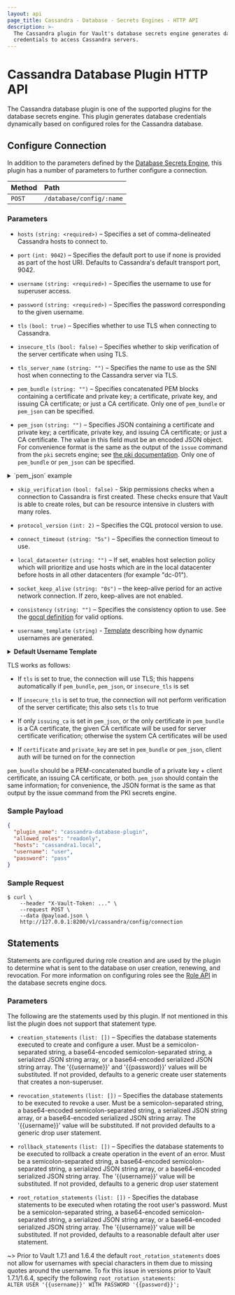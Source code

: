 ```yaml
---
layout: api
page_title: Cassandra - Database - Secrets Engines - HTTP API
description: >-
  The Cassandra plugin for Vault's database secrets engine generates database
  credentials to access Cassandra servers.
---
```


# Cassandra Database Plugin HTTP API

The Cassandra database plugin is one of the supported plugins for the database
secrets engine. This plugin generates database credentials dynamically based on
configured roles for the Cassandra database.

## Configure Connection

In addition to the parameters defined by the [Database
Secrets Engine](/vault/api-docs/secret/databases#configure-connection), this plugin
has a number of parameters to further configure a connection.

| Method | Path                     |
| :----- | :----------------------- |
| `POST` | `/database/config/:name` |

### Parameters

- `hosts` `(string: <required>)` – Specifies a set of comma-delineated Cassandra
  hosts to connect to.

- `port` `(int: 9042)` – Specifies the default port to use if none is provided
  as part of the host URI. Defaults to Cassandra's default transport port, 9042.

- `username` `(string: <required>)` – Specifies the username to use for
  superuser access.

- `password` `(string: <required>)` – Specifies the password corresponding to
  the given username.

- `tls` `(bool: true)` – Specifies whether to use TLS when connecting to
  Cassandra.

- `insecure_tls` `(bool: false)` – Specifies whether to skip verification of the
  server certificate when using TLS.

- `tls_server_name` `(string: "")` – Specifies the name to use as the SNI host when
  connecting to the Cassandra server via TLS.

- `pem_bundle` `(string: "")` – Specifies concatenated PEM blocks containing a
  certificate and private key; a certificate, private key, and issuing CA
  certificate; or just a CA certificate. Only one of `pem_bundle` or `pem_json` can be specified.

- `pem_json` `(string: "")` – Specifies JSON containing a certificate and
  private key; a certificate, private key, and issuing CA certificate; or just a
  CA certificate. The value in this field must be an encoded JSON object. For convenience format is the
  same as the output of the `issue` command from the `pki` secrets engine; see
  [the pki documentation](/vault/docs/secrets/pki). Only one of `pem_bundle` or `pem_json` can be specified.

<details>
<summary>`pem_json` example</summary>

```json
{
  "certificate": "<client certificate as a PEM>",
  "private_key": "<private key as a PEM>",
  "ca_chain": ["<CA as a PEM>", "<Additional PEM for the CA chain if needed"]
}
```
  If using the Vault CLI, it's probably easiest to write the JSON to a file and then reference the file:
```shell
vault write database/config/cassandra-example <...other fields> pem_json=@/path/to/file.json
```

</details>

- `skip_verification` `(bool: false)` - Skip permissions checks when a connection to Cassandra
  is first created. These checks ensure that Vault is able to create roles, but can be resource
  intensive in clusters with many roles.

- `protocol_version` `(int: 2)` – Specifies the CQL protocol version to use.

- `connect_timeout` `(string: "5s")` – Specifies the connection timeout to use.

- `local_datacenter` `(string: "")` – If set, enables host selection policy
  which will prioritize and use hosts which are in the local datacenter before
  hosts in all other datacenters (for example "dc-01").

- `socket_keep_alive` `(string: "0s")` – the keep-alive period for an active
  network connection. If zero, keep-alives are not enabled.

- `consistency` `(string: "")` – Specifies the consistency option to use. See
  the [gocql
  definition](https://github.com/gocql/gocql/blob/master/frame.go#L188) for
  valid options.

- `username_template` `(string)` - [Template](/vault/docs/concepts/username-templating) describing how
  dynamic usernames are generated.

<details>
<summary><b>Default Username Template</b></summary>

```
{{ printf "v_%s_%s_%s_%s" (.DisplayName | truncate 15) (.RoleName | truncate 15) (random 20) (unix_time) | truncate 100 | replace "-" "_" | lowercase }}
```

<details>
<summary><b>Example Usernames:</b></summary>

| Example       |                                                      |
| ------------- | ---------------------------------------------------- |
| `DisplayName` | `token`                                              |
| `RoleName`    | `myrolename`                                         |
| Username      | `v_token_myrolename_uszt1n4cyhal4m0xtgx3_1614294836` |

| Example       |                                                                     |
| ------------- | ------------------------------------------------------------------- |
| `DisplayName` | `amuchlonger_dispname`                                              |
| `RoleName`    | `role-name-with-dashes`                                             |
| Username      | `v_amuchlonger_dis_role_name_with__s0t9xb0jsab9nqz7yj40_1614294836` |

</details>
</details>

TLS works as follows:

- If `tls` is set to true, the connection will use TLS; this happens
  automatically if `pem_bundle`, `pem_json`, or `insecure_tls` is set

- If `insecure_tls` is set to true, the connection will not perform verification
  of the server certificate; this also sets `tls` to true

- If only `issuing_ca` is set in `pem_json`, or the only certificate in
  `pem_bundle` is a CA certificate, the given CA certificate will be used for
  server certificate verification; otherwise the system CA certificates will be
  used

- If `certificate` and `private_key` are set in `pem_bundle` or `pem_json`,
  client auth will be turned on for the connection

`pem_bundle` should be a PEM-concatenated bundle of a private key + client
certificate, an issuing CA certificate, or both. `pem_json` should contain the
same information; for convenience, the JSON format is the same as that output by
the issue command from the PKI secrets engine.

### Sample Payload

```json
{
  "plugin_name": "cassandra-database-plugin",
  "allowed_roles": "readonly",
  "hosts": "cassandra1.local",
  "username": "user",
  "password": "pass"
}
```

### Sample Request

```shell-session
$ curl \
    --header "X-Vault-Token: ..." \
    --request POST \
    --data @payload.json \
    http://127.0.0.1:8200/v1/cassandra/config/connection
```

## Statements

Statements are configured during role creation and are used by the plugin to
determine what is sent to the database on user creation, renewing, and
revocation. For more information on configuring roles see the [Role
API](/vault/api-docs/secret/databases#create-role) in the database secrets engine docs.

### Parameters

The following are the statements used by this plugin. If not mentioned in this
list the plugin does not support that statement type.

- `creation_statements` `(list: [])` – Specifies the database
  statements executed to create and configure a user. Must be a
  semicolon-separated string, a base64-encoded semicolon-separated string, a
  serialized JSON string array, or a base64-encoded serialized JSON string
  array. The '{{username}}' and '{{password}}' values will be substituted. If not
  provided, defaults to a generic create user statements that creates a
  non-superuser.

- `revocation_statements` `(list: [])` – Specifies the database statements to
  be executed to revoke a user. Must be a semicolon-separated string, a
  base64-encoded semicolon-separated string, a serialized JSON string array, or
  a base64-encoded serialized JSON string array. The '{{username}}' value will be
  substituted. If not provided defaults to a generic drop user statement.

- `rollback_statements` `(list: [])` – Specifies the database statements to be
  executed to rollback a create operation in the event of an error. Must be a
  semicolon-separated string, a base64-encoded semicolon-separated string, a
  serialized JSON string array, or a base64-encoded serialized JSON string
  array. The '{{username}}' value will be substituted. If not provided, defaults to
  a generic drop user statement

- `root_rotation_statements` `(list: [])` - Specifies the database statements
  to be executed when rotating the root user's password. Must be a
  semicolon-separated string, a base64-encoded semicolon-separated string, a
  serialized JSON string array, or a base64-encoded serialized JSON string
  array. The '{{username}}' value will be substituted. If not provided, defaults to
  a reasonable default alter user statement.

~> Prior to Vault 1.7.1 and 1.6.4 the default `root_rotation_statements` does not
  allow for usernames with special characters in them due to missing quotes
  around the username. To fix this issue in versions prior to Vault 1.7.1/1.6.4,
  specify the following `root_rotation_statements`:<br/>
  `ALTER USER '{{username}}' WITH PASSWORD '{{password}}';`
